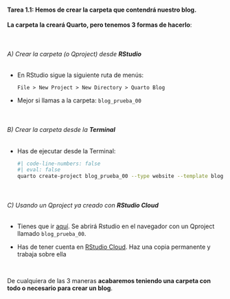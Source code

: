 ::: {.callout-important icon="false"}
#### Tarea 1.1: Hemos de crear la carpeta que contendrá nuestro blog. 

**La carpeta la creará Quarto, pero tenemos 3 formas de hacerlo**:

<br>

###### A) Crear la carpeta (o Qproject) desde **RStudio**

-   En RStudio sigue la siguiente ruta de menús:   

    `File > New Project > New Directory > Quarto Blog`
    
-   Mejor si llamas a la carpeta:  `blog_prueba_00`



<br>

###### B) Crear la carpeta desde la **Terminal**


- Has de ejecutar desde la Terminal:


  ```bash
  #| code-line-numbers: false
  #| eval: false
  quarto create-project blog_prueba_00 --type website --template blog         
  ```

<br>

###### C) Usando un Qproject ya creado con **RStudio Cloud**

- Tienes que ir [aquí](https://rstudio.cloud/content/4743159). Se abrirá Rstudio en el navegador con un Qproject llamado `blog_prueba_00`.

- Has de tener cuenta en [RStudio Cloud](https://rstudio.cloud/). Haz una copia permanente y trabaja sobre ella

<br>

De cualquiera de las 3 maneras **acabaremos teniendo una carpeta con todo o necesario para crear un blog**.
:::

